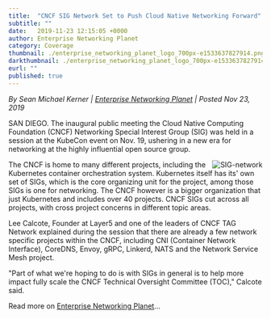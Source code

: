 ```yaml
---
title:  "CNCF SIG Network Set to Push Cloud Native Networking Forward"
subtitle: ""
date:   2019-11-23 12:15:05 +0000
author: Enterprise Networking Planet
category: Coverage
thumbnail: ./enterprise_networking_planet_logo_700px-e1533637827914.png
darkthumbnail: ./enterprise_networking_planet_logo_700px-e1533637827914.png
eurl: ""
published: true
---
```


<NewsWrapper>

<i>By Sean Michael Kerner | <a href="http://www.enterprisenetworkingplanet.com/datacenter/cncf-sig-network-set-to-push-cloud-native-networking-forward.html">Enterprise Networking Planet</a> | Posted Nov 23, 2019</i>


SAN DIEGO. The inaugural public meeting the Cloud Native Computing Foundation (CNCF) Networking Special Interest Group (SIG) was held in a session at the KubeCon event on Nov. 19, ushering in a new era for networking at the highly influential open source group.

<img src={SIG_network} style="position:relative; float:right;" alt="SIG-network" />

The CNCF is home to many different projects, including the Kubernetes container orchestration system. Kubernetes itself has its' own set of SIGs, which is the core organizing unit for the project, among those SIGs is one for networking. The CNCF however is a bigger organization that just Kubernetes and includes over 40 projects. CNCF SIGs cut across all projects, with cross project concerns in different topic areas.

Lee Calcote, Founder at Layer5 and one of the leaders of CNCF TAG Network explained during the session that there are already a few network specific projects within the CNCF, including CNI (Container Network Interface), CoreDNS, Envoy, gRPC, Linkerd, NATS and the Network Service Mesh project.

"Part of what we're hoping to do is with SIGs in general is to help more impact fully scale the CNCF Technical Oversight Committee (TOC)," Calcote said.

Read more on <a href="http://www.enterprisenetworkingplanet.com/datacenter/cncf-sig-network-set-to-push-cloud-native-networking-forward.html">Enterprise Networking Planet</a>...

</NewsWrapper>
